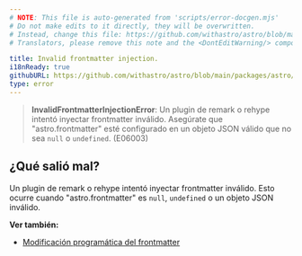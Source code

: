 ```yaml
---
# NOTE: This file is auto-generated from 'scripts/error-docgen.mjs'
# Do not make edits to it directly, they will be overwritten.
# Instead, change this file: https://github.com/withastro/astro/blob/main/packages/astro/src/core/errors/errors-data.ts
# Translators, please remove this note and the <DontEditWarning/> component.

title: Invalid frontmatter injection.
i18nReady: true
githubURL: https://github.com/withastro/astro/blob/main/packages/astro/src/core/errors/errors-data.ts
type: error
---
```


> **InvalidFrontmatterInjectionError**: Un plugin de remark o rehype intentó inyectar frontmatter inválido. Asegúrate que "astro.frontmatter" esté configurado en un objeto JSON válido que no sea `null` o `undefined`. (E06003)

## ¿Qué salió mal?

Un plugin de remark o rehype intentó inyectar frontmatter inválido. Esto ocurre cuando "astro.frontmatter" es `null`, `undefined` o un objeto JSON inválido.

**Ver también:**

-  [Modificación programática del frontmatter](/es/guides/markdown-content/#modificación-programática-del-frontmatter)

